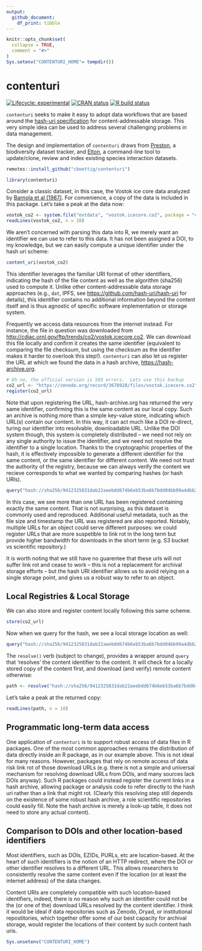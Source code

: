 ```yaml
---
output: 
  github_document:
    df_print: tibble
---
```


<!-- README.md is generated from README.Rmd. Please edit that file -->

```r
knitr::opts_chunk$set(
  collapse = TRUE,
  comment = "#>"
)
Sys.setenv("CONTENTURI_HOME"= tempdir())
```

# contenturi

<!-- badges: start -->
[![Lifecycle: experimental](https://img.shields.io/badge/lifecycle-experimental-orange.svg)](https://www.tidyverse.org/lifecycle/#experimental)
[![CRAN status](https://www.r-pkg.org/badges/version/contenturi)](https://CRAN.R-project.org/package=contenturi)
[![R build status](https://github.com/cboettig/contenturi/workflows/R-CMD-check/badge.svg)](https://github.com/cboettig/contenturi/actions)
<!-- badges: end -->

`contenturi` seeks to make it easy to adopt data workflows that are based around the [hash-uri specification](https://github.com/hash-uri/hash-uri) for content-addressable storage. This very simple idea can be used to address several challenging problems in data management.  

The design and implementation of `contenturi` draws from [Preston](https://github.com/bio-guoda/preston), a biodiversity dataset tracker, and [Elton](https://github.com/globalbioticinteractions/elton), a command-line tool to update/clone, review and index existing species interaction datasets.


```r
remotes::install_github("cboettig/contenturi")
```

```r
library(contenturi)
```

Consider a classic dataset, in this case, the Vostok ice core data analyzed by [Barnola et al (1987)](https://doi.org/10.1038/329408a0 "Barnola, J., Raynaud, D., Korotkevich, Y. et al. Vostok ice core provides 160,000-year record of atmospheric CO2. Nature 329, 408–414 (1987)").  For convenience, a copy of the data is included in this package.  Let's take a peak at the data now:


```r
vostok_co2 <- system.file("extdata", "vostok.icecore.co2", package = "contenturi")
readLines(vostok_co2, n = 10)
```

We aren't concerned with parsing this data into R, we merely want an identifier we can use to refer to this data.  It has not been assigned a DOI, to my knowledge, but we can easily compute a unique identifier under the hash uri scheme:

```r
content_uri(vostok_co2)
```

This identifier leverages the familiar URI format of other identifiers, indicating the hash of the file content as well as the algorithm (sha256) used to compute it.  Unlike other content-addressable data storage approaches (e.g., `dat`, IPFS, see <https://github.com/hash-uri/hash-uri> for details), this identifier contains no additional information beyond the content itself and is thus agnostic of specific software implementation or storage system.

Frequently we access data resources from the internet instead.  For instance, the file in question was downloaded from <http://cdiac.ornl.gov/ftp/trends/co2/vostok.icecore.co2>.  We can download this file locally and confirm it creates the same identifier (equivalent to comparing the file checksum, but using the checksum as the identifier makes it harder to overlook this step!).  `contenturi` can also let us register the URL at which we found the data in a hash archive, <https://hash-archive.org>. 

```r
# Oh no, the official version is 503 errors.  Lets use this backup
co2_url <- "https://zenodo.org/record/3678928/files/vostok.icecore.co2"
register(co2_url)
```

Note that upon registering the URL, hash-archive.org has returned the very same identifier, confirming this is the same content as our local copy. Such an archive is nothing more than a simple key-value store, indicating which URL(s) contain our content.  In this way, it can act much like a DOI re-direct, turing our identifier into resolvable, downloadable URL.  Unlike the DOI system though, this system is completely distributed -- we need not rely on any single authority to issue the identifier, and we need not resolve the identifier to a single location.  Thanks to the cryptographic properties of the hash, it is effectively impossible to generate a different identifier for the same content, or the same identifier for different content. We need not trust the authority of the registry, because we can always verify the content we recieve corresponds to what we wanted by comparing hashes (or hash URIs).


```r
query("hash://sha256/9412325831dab22aeebdd674b6eb53ba6b7bdd04bb99a4dbb21ddff646287e37")
```

In this case, we see more than one URL has been registered containing exactly the same content. That is not surprising, as this dataset is commonly used and reproduced. Additional useful metadata, such as the file size and timestamp the URL was registered are also reported. Notably, multiple URLs for an object could serve different purposes: we could register URLs that are more suspetible to link rot in the long term but provide higher bandwidth for downloads in the short term (e.g. S3 bucket vs scientific repository.)

It is worth noting that we still have no guarentee that these urls will not suffer link rot and cease to work -- this is not a replacement for archival storage efforts -- but the hash URI identifier allows us to avoid relying on a single storage point, and gives us a robust way to refer to an object. 

## Local Registries & Local Storage

We can also store and register content locally following this same scheme.

```r
store(co2_url)
```

Now when we query for the hash, we see a local storage location as well:

```r
query("hash://sha256/9412325831dab22aeebdd674b6eb53ba6b7bdd04bb99a4dbb21ddff646287e37")
```





The `resolve()` verb (subject to change), provides a wrapper around `query` that 'resolves' the content identifier to the content.  It will check for a locally stored copy of the content first, and download (and verify) remote content otherwise:

```r
path <- resolve("hash://sha256/9412325831dab22aeebdd674b6eb53ba6b7bdd04bb99a4dbb21ddff646287e37")
```


Let's take a peak at the returned copy:

```r
readLines(path, n = 10)
```


## Programmatic long-term data access

One application of `contenturi` is to support robust access of data files in R packages.  One of the most common approaches remains the distribution of data directly inside an R package, as in our example above.  This is not ideal for many reasons.  However, packages that rely on remote access of data risk link rot of those download URLs (e.g. there is not a simple and universal mechanism for resolving download URLs from DOIs, and many sources lack DOIs anyway).  Such R packages could instead register the current links in a hash archive, allowing package or analysis code to refer directly to the hash uri rather than a link that might rot.  (Clearly this resolving step still depends on the existence of some robust hash archive, a role scientific repositories could easily fill. Note the hash archive is merely a look-up table, it does not need to store any actual content).

## Comparison to DOIs and other location-based identifiers

Most identifiers, such as DOIs, EZIDs, PURLs, etc are location-based. At the heart of such identifiers is the notion of an HTTP redirect, where the DOI or other identifier resolves to a different URL.  This allows researchers to consistently resolve the same content even if the location (or at least the internet address) of the data changes. 

Content URIs are completely compatible with such location-based identifiers, indeed, there is no reason why such an identifier could not be the (or one of the) download URLs resolved by the content identifier. I think it would be ideal if data repositories such as Zenodo, Dryad, or institutional repostitories, which together offer some of our best capacity for archival storage, would register the locations of their content by such content hash uris.  



```r
Sys.unsetenv("CONTENTURI_HOME")

```
